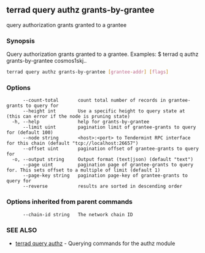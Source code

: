## terrad query authz grants-by-grantee

query authorization grants granted to a grantee

### Synopsis

Query authorization grants granted to a grantee.
Examples:
$ terrad q authz grants-by-grantee cosmos1skj..

```sh Terrad
terrad query authz grants-by-grantee [grantee-addr] [flags]
```

### Options

```
      --count-total       count total number of records in grantee-grants to query for
      --height int        Use a specific height to query state at (this can error if the node is pruning state)
  -h, --help              help for grants-by-grantee
      --limit uint        pagination limit of grantee-grants to query for (default 100)
      --node string       <host>:<port> to Tendermint RPC interface for this chain (default "tcp://localhost:26657")
      --offset uint       pagination offset of grantee-grants to query for
  -o, --output string     Output format (text|json) (default "text")
      --page uint         pagination page of grantee-grants to query for. This sets offset to a multiple of limit (default 1)
      --page-key string   pagination page-key of grantee-grants to query for
      --reverse           results are sorted in descending order
```

### Options inherited from parent commands

```
      --chain-id string   The network chain ID
```

### SEE ALSO

* [terrad query authz](terrad_query_authz.md)	 - Querying commands for the authz module


